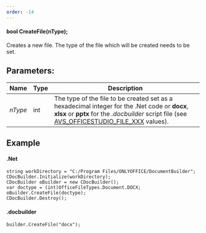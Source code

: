 ```yaml
---
order: -14
---
```

#### bool CreateFile(nType);

Creates a new file. The type of the file which will be created needs to be set.

## Parameters:

| Name    | Type | Description                                                                                                                                                                                                                                            |
| ------- | ---- | ------------------------------------------------------------------------------------------------------------------------------------------------------------------------------------------------------------------------------------------------------ |
| *nType* | int  | The type of the file to be created set as a hexadecimal integer for the .Net code or **docx**, **xlsx** or **pptx** for the *.docbuilder* script file (see [AVS\_OFFICESTUDIO\_FILE\_XXX](/docbuilder/integrationapi/c/cdefault#format-types) values). |

## Example

#### .Net

```
string workDirectory = "C:/Program Files/ONLYOFFICE/DocumentBuilder";
CDocBuilder.Initialize(workDirectory);
CDocBuilder oBuilder = new CDocBuilder();
var doctype = (int)OfficeFileTypes.Document.DOCX;
oBuilder.CreateFile(doctype);
CDocBuilder.Destroy();
```

#### .docbuilder

```
builder.CreateFile("docx");
```
